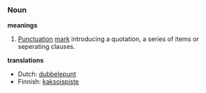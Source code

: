 ===Noun===

'''meanings'''
#[[Punctuation]] [[mark]] introducing a quotation, a series of items or seperating clauses.

'''translations'''
*Dutch: [[dubbelepunt]]
*Finnish: [[kaksoispiste]]